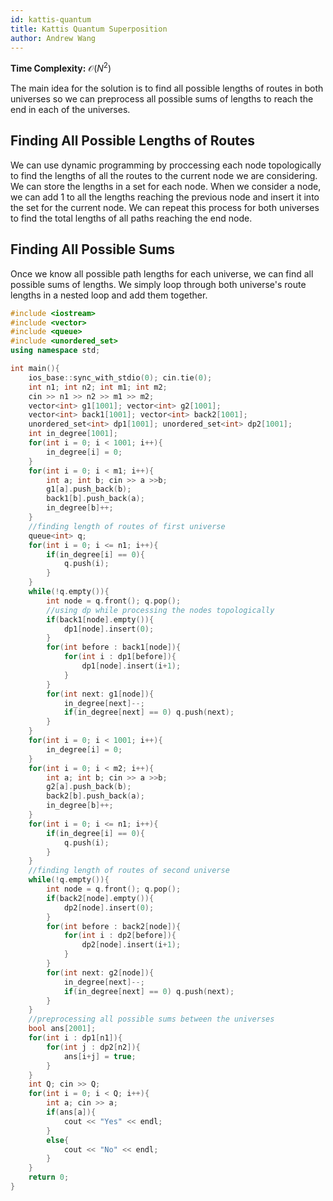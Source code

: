 ```yaml
---
id: kattis-quantum
title: Kattis Quantum Superposition
author: Andrew Wang
---
```


**Time Complexity:** $\mathcal{O}(N^2)$

The main idea for the solution is to find all possible lengths of routes in both universes so we can preprocess all possible sums of lengths to reach the end in each
of the universes. 


## Finding All Possible Lengths of Routes

We can use dynamic programming by proccessing each node topologically to find the lengths of all the routes to the current node we are considering. We can store
the lengths in a set for each node. When we consider a node, we can add 1 to all the lengths reaching the previous node and insert it into the set for the current
node. We can repeat this process for both universes to find the total lengths of all paths reaching the end node.


## Finding All Possible Sums

Once we know all possible path lengths for each universe, we can find all possible sums of lengths. We simply loop through both universe's route lengths in a 
nested loop and add them together. 


```cpp
#include <iostream>
#include <vector>
#include <queue>
#include <unordered_set>
using namespace std;

int main(){
    ios_base::sync_with_stdio(0); cin.tie(0);
    int n1; int n2; int m1; int m2;
    cin >> n1 >> n2 >> m1 >> m2;
    vector<int> g1[1001]; vector<int> g2[1001];
    vector<int> back1[1001]; vector<int> back2[1001];
    unordered_set<int> dp1[1001]; unordered_set<int> dp2[1001];
    int in_degree[1001];
    for(int i = 0; i < 1001; i++){
        in_degree[i] = 0;
    }
    for(int i = 0; i < m1; i++){
        int a; int b; cin >> a >>b;
        g1[a].push_back(b);
        back1[b].push_back(a);
        in_degree[b]++;
    }
    //finding length of routes of first universe
    queue<int> q;
    for(int i = 0; i <= n1; i++){
        if(in_degree[i] == 0){
            q.push(i);
        }
    }
    while(!q.empty()){
        int node = q.front(); q.pop();
        //using dp while processing the nodes topologically
        if(back1[node].empty()){
            dp1[node].insert(0);
        }
        for(int before : back1[node]){
            for(int i : dp1[before]){
                dp1[node].insert(i+1);
            }
        }
        for(int next: g1[node]){
            in_degree[next]--;
            if(in_degree[next] == 0) q.push(next);
        }
    }
    for(int i = 0; i < 1001; i++){
        in_degree[i] = 0;
    }
    for(int i = 0; i < m2; i++){
        int a; int b; cin >> a >>b;
        g2[a].push_back(b);
        back2[b].push_back(a);
        in_degree[b]++;
    }
    for(int i = 0; i <= n1; i++){
        if(in_degree[i] == 0){
            q.push(i);
        }
    }
    //finding length of routes of second universe
    while(!q.empty()){
        int node = q.front(); q.pop();
        if(back2[node].empty()){
            dp2[node].insert(0);
        }
        for(int before : back2[node]){
            for(int i : dp2[before]){
                dp2[node].insert(i+1);
            }
        }
        for(int next: g2[node]){
            in_degree[next]--;
            if(in_degree[next] == 0) q.push(next);
        }
    }
    //preprocessing all possible sums between the universes
    bool ans[2001];
    for(int i : dp1[n1]){
        for(int j : dp2[n2]){
            ans[i+j] = true;
        }
    }
    int Q; cin >> Q;
    for(int i = 0; i < Q; i++){
        int a; cin >> a;
        if(ans[a]){
            cout << "Yes" << endl;
        }
        else{
            cout << "No" << endl;
        }
    }
    return 0;
}
```
